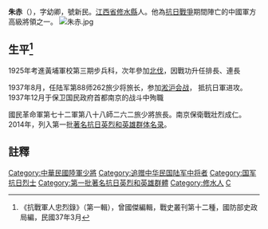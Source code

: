 {{multiple issues|
{{expand|time=2015-08-27T08:35:13+00:00}}
{{unreferenced|time=2015-08-27T08:35:13+00:00}}
}}
'''朱赤'''（{{bd|1903年|3月11日|1937年|12月|}}），字幼卿，號新民。[[江西省|江西省]][[修水縣|修水縣]]人。他為[[抗日戰爭|抗日戰爭]]期間陣亡的中國軍方高級將領之一。
[[File:朱赤.jpg|thumb]]

== 生平<ref>《抗戰軍人忠烈錄》（第一輯），曾國傑編輯，戰史叢刊第十二種，國防部史政局編，民國37年3月</ref> ==
1925年考進黃埔軍校第三期步兵科，次年參加[[北伐|北伐]]，因戰功升任排長、連長

1937年8月，任陆军第88师262旅少将旅长，参加[[淞沪会战|淞沪会战]]， 抵抗日軍进攻。1937年12月于保卫国民政府首都南京的战斗中殉職

國民革命軍第七十二軍第八十八師二六二旅少將旅長。南京保衛戰壯烈成仁。2014年，列入第一批[[著名抗日英烈和英雄群体名录|著名抗日英烈和英雄群体名录]]。

==註釋==
{{reflist}}

{{DEFAULTSORT:Z}}
[[Category:中華民國陸軍少將|Category:中華民國陸軍少將]]
[[Category:追赠中华民国陆军中将者|Category:追赠中华民国陆军中将者]]
[[Category:国军抗日烈士|Category:国军抗日烈士]]
[[Category:第一批著名抗日英烈和英雄群體|Category:第一批著名抗日英烈和英雄群體]]
[[Category:修水人|Category:修水人]]
[[Category:朱姓|C]]